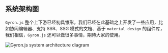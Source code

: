 ## 系统架构图

`Gyron.js` 整个上下游已经初具雏形，我们已经在此基础之上开发了一些应用，比如协同编辑器、支持 SSR、SSG 模式的文档、基于 `material design` 的组件库，我们相信，`Gyron.js` 还可以做很多事情，期待大家的使用。

![Gyron.js system architecture diagram](/assets/image/architecture-diagram-light.png)
